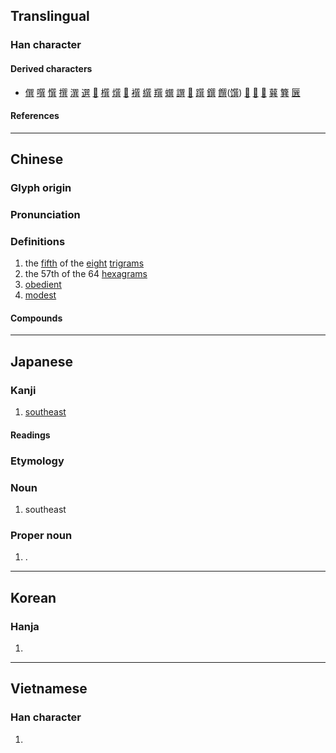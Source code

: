 {{also|巺|☴}}
{{character info}}
{{character info|0x2F884}}
==Translingual==

===Han character===
{{Han char|rn=49|rad=己|as=09|sn=12|four=77801|canj=RUTC|ids=⿱⿰巳巳共(GHTKV),⿱⿰己己共(J)}}

====Derived characters====
* [[僎]] [[噀]] [[㦏]] [[撰]] [[潠]] [[選]] [[𢵬]] [[㯢]] [[㷷]] [[𦠆]] [[襈]] [[繏]] [[䍻]] [[蟤]] [[譔]] [[𧾌]] [[䠣]] [[鐉]] [[饌]]([[馔]]) [[𩪞]] [[𡮭]] [[𡮸]] [[𦺈]] [[簨]] [[㔵]]

====References====
{{Han ref|kx=0327.160|dkj=08765|dj=0631.180|hdz=20987.050|uh=5DFD|ud=24061|bh=B453|bd=46163}}
{{Han ref|uh=2F884}}

----

==Chinese==
{{zh-forms|alt=巺}}

===Glyph origin===
{{Han etym}}

===Pronunciation===
{{zh-pron
|m=xùn
|m-s=
|c=seon3
|c-t=
|g=
|h=pfs=
|j=
|mb=
|md=
|mn=sùn
|mn-t=
|w=
|x=
|mc=y
|oc=y
|ma=|ma2=
|cat=n,a
}}

===Definitions===
{{zh-hanzi}}

# the [[fifth]] of the [[eight]] [[trigram]]s
# the 57th of the 64 [[hexagram]]s
# [[obedient]]
# [[modest]]

====Compounds====
{{zh-der|巽他群島|巽言|巽令|巽他海峽|巽二}}

----

==Japanese==
{{ja-kanji forms|&#194692;|c=y}}
===Kanji===
{{ja-kanji|grade=|rs=己09}}

# [[southeast]]

====Readings====
{{ja-readings
|goon=そん
|kanon=そん
|kun=たつみ-
}}

===Etymology===
{{compound|ja|辰|tr1=tatsu|巳|tr2=mi}}

===Noun===
{{ja-noun|たつみ}}

# {{lb|ja|obsolete|sort=たつみ}} southeast

===Proper noun===
{{ja-pos|たつみ|proper}}

# {{surname|ja|sort=たつみ}}.

----

==Korean==

===Hanja===
{{ko-hanja|부드럽다|부드러울|손}}

# {{rfdef|ko|sort=己09}}

----

==Vietnamese==

===Han character===
{{vi-readings|reading=tốn, rốn, lún dức|rs=己09}}

# {{rfdef|vi|sort=己09}}